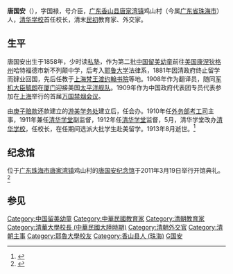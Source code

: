 {{Infobox_Person
| name = 唐国安
|image=Tang Guoan.jpg
|box_width=200px
|occupation=
| period =
|birth_name=
| other_names =
| Sex =男
|birth_date= 1858年10月27日
|birth_place= {{QING}}[[广东|广东]][[香山县|香山]]
|death_date={{Death date and age|1913|8|2|1858|10|27}}
|death_place={{ROC1}}[[京兆地方|京兆地方]]
| nationality ={{QING}}<br/>{{ROC1}}
| residence =
| party =
| religion =
| spouse =
| relatives =
|education=
| past =
| work =
|awards=
}}
'''唐国安'''（{{bd|1858年|10月27日|1913年|8月2日|catIdx=Tang唐}}），字国禄，号介臣，[[广东|广东]][[香山县|香山县]][[唐家湾镇|唐家湾镇]]鸡山村（今属[[广东省|广东省]][[珠海市|珠海市]]）人，[[清华学校|清华学校]]首任校长，清末[[民初|民初]]教育家、外交家。

==生平==
唐国安出生于1858年，少时读[[私塾|私塾]]，作为第二批[[中国留美幼童|中国留美幼童]]前往[[美国|美国]][[康涅狄格州|康涅狄格州]]哈特福德市新不列颠中学，后考入[[耶鲁大学|耶鲁大学]]法律系，1881年因清政府终止留学而肄业回国，先后任教于[[上海梵王渡约翰书院|上海梵王渡约翰书院]]等地。1908年作为翻译员，随同[[军机大臣|军机大臣]][[毓朗|毓朗]]在[[厦门|厦门]]迎接美国[[太平洋舰队|太平洋舰队]]。1909年作为中国政府代表团专员代表参加在[[上海|上海]]举行的首届[[万国禁烟会议|万国禁烟会议]]。

由[[庚子赔款|庚子赔款]]还款建立的[[游美学务处|游美学务处]]建立后，任会办。1910年任[[外务部|外务部]][[考工司|考工司]]主事，1911年兼任[[清华学堂|清华学堂]]副监督，1912年任[[清华学堂|清华学堂]]监督，5月，清华学堂改办[[清华学校|清华学校]]，任校长，在任期间选派大批学生赴美留学。1913年8月逝世。<ref>{{Cite web |url=http://www.zsnews.cn/Culture/2004/06/23/466897.shtml |title=唐国安：“清华”第一任校长，中山日报·文化中山　名人之旅 2004年6月23日 第 3456 期 17版 |accessdate=2010年11月7日 |archive-date=2015年6月5日 |archive-url=https://web.archive.org/web/20150605195115/http://www.zsnews.cn/Culture/2004/06/23/466897.shtml |dead-url=no }}</ref>

==纪念馆==
{{main|唐国安纪念馆}}

位于[[广东|广东]][[珠海市|珠海市]][[唐家湾镇|唐家湾镇]]鸡山村的[[唐国安纪念馆|唐国安纪念馆]]于2011年3月19日举行开馆典礼。<ref>{{Cite web |url=http://news.xinhuanet.com/photo/2011-03/19/c_121207262.htm |title=清华大学首任校长唐国安纪念馆开馆，新华网，2011年03月19日 |accessdate=2011年4月18日 |archive-date=2015年4月2日 |archive-url=https://web.archive.org/web/20150402133757/http://news.xinhuanet.com/photo/2011-03/19/c_121207262.htm |dead-url=no }}</ref>

==参见==
{{Reflist}}

{{s-start}}
{{s-before|始建}}
{{s-ttl|title=[[清华大学|清华学堂]]监督<br/><small>与[[范源濂|范源濂]]同任</small>|years=1911年3月 - 1912年10月}}
{{s-after|唐国安<br><small>(清华学校校长)</small>}}
{{s-before|唐国安<br><small>(清华学堂监督)</small>}}
{{s-ttl|title=[[清华大学|清华学校]]校长|years=1912年10月 - 1913年8月}}
{{s-after|[[赵国材|赵国材]]<br><small>(代理)</small>}}
{{end}}
{{清华大学|nocat}}
{{國立清華大學|nocat}}
{{清朝留美幼童}}
{{DEFAULTSORT:Tang唐国安}}
[[Category:中国留美幼童|Category:中国留美幼童]]
[[Category:中華民國教育家|Category:中華民國教育家]]
[[Category:清朝教育家|Category:清朝教育家]]
[[Category:清華大學校長_(中華民國大陸時期)|Category:清華大學校長 (中華民國大陸時期)]]
[[Category:清朝外交官|Category:清朝外交官]]
[[Category:清朝主事|Category:清朝主事]]
[[Category:耶魯大學校友|Category:耶魯大學校友]]
[[Category:香山县人_(珠海)|Category:香山县人 (珠海)]]
[[Category:唐姓|G国安]]